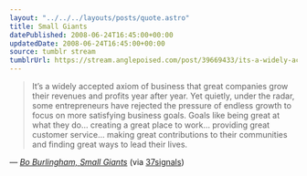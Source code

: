 ```yaml
---
layout: "../../../layouts/posts/quote.astro"
title: Small Giants
datePublished: 2008-06-24T16:45:00+00:00
updatedDate: 2008-06-24T16:45:00+00:00
source: tumblr stream
tumblrUrl: https://stream.anglepoised.com/post/39669433/its-a-widely-accepted-axiom-of-business-that
---
```


> It’s a widely accepted axiom of business that great companies grow their revenues and profits year after year. Yet quietly, under the radar, some entrepreneurs have rejected the pressure of endless growth to focus on more satisfying business goals. Goals like being great at what they do&hellip; creating a great place to work&hellip; providing great customer service&hellip; making great contributions to their communities and finding great ways to lead their lives.

— <cite>[Bo Burlingham, _Small Giants_](http://www.smallgiantsbook.com/about.html)</cite> (via [37signals](http://www.37signals.com/svn/posts/1105-choosing-the-right-things-to-say-no-to))
